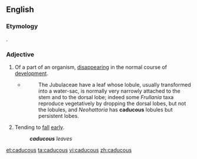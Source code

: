 ==English==

===Etymology===
{{etyl|la|en}} {{term|caducus|cadūcus|falling; transitory|lang=la}}.

===Adjective===
{{en-adj}}

# {{context|biology}} Of a part of an organism, [[disappear]]ing in the normal course of [[development]].
#* {{RQ:Schuster Hepaticae V|4}}
#*: The Jubulaceae have a leaf whose lobule, usually transformed into a water-sac, is normally very narrowly attached to the stem and to the dorsal lobe; indeed some ''Frullania'' taxa reproduce vegetatively by dropping the dorsal lobes, but not the lobules, and ''Neohattoria'' has '''caducous''' lobules but persistent lobes.
# {{context|botany}} Tending to [[fall]] [[early]].
#: '''''caducous''' leaves''

{{Webster 1913}}

[[et:caducous]]
[[ta:caducous]]
[[vi:caducous]]
[[zh:caducous]]